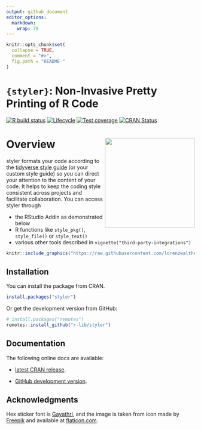 ```yaml
---
output: github_document
editor_options: 
  markdown: 
    wrap: 79
---
```


<!-- README.md is generated from README.Rmd. Please edit that file -->

```r
knitr::opts_chunk$set(
  collapse = TRUE,
  comment = "#>",
  fig.path = "README-"
)
```

# `{styler}`: Non-Invasive Pretty Printing of R Code

<!-- badges: start -->

[![R build status](https://github.com/r-lib/styler/workflows/R-CMD-check/badge.svg)](https://github.com/r-lib/styler/actions)
[![Lifecycle](https://img.shields.io/badge/lifecycle-stable-brightgreen.svg)](https://lifecycle.r-lib.org/articles/stages.html)
[![Test coverage](https://codecov.io/gh/r-lib/styler/branch/main/graph/badge.svg)](https://app.codecov.io/gh/r-lib/styler?branch=main)
[![CRAN Status](https://www.r-pkg.org/badges/version/styler)](https://cran.r-project.org/package=styler)

<!-- badges: end -->

# Overview <img src="man/figures/logo.png" align="right" width="240" />

styler formats your code according to the [tidyverse style
guide](https://style.tidyverse.org) (or your custom style guide) so you can
direct your attention to the content of your code. It helps to keep the coding
style consistent across projects and facilitate collaboration. You can access
styler through

-   the RStudio Addin as demonstrated below
-   R functions like `style_pkg()`, `style_file()` or `style_text()`
-   various other tools described in `vignette("third-party-integrations")`

```r
knitr::include_graphics("https://raw.githubusercontent.com/lorenzwalthert/some_raw_data/master/styler_0.1.gif")
```

## Installation

You can install the package from CRAN.

```r
install.packages("styler")
```

Or get the development version from GitHub:

```r
# install.packages("remotes")
remotes::install_github("r-lib/styler")
```

## Documentation

The following online docs are available:

-   [latest CRAN release](https://styler.r-lib.org).

-   [GitHub development version](https://styler.r-lib.org/dev/).

## Acknowledgments

Hex sticker font is [Gayathri](https://fonts.google.com/specimen/Gayathri), and 
the image is taken from icon made by [Freepik](https://www.freepik.com) and 
available at [flaticon.com](https://www.flaticon.com/free-icon/suit).
